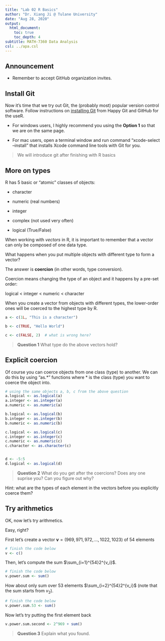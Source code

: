 ```yaml
---
title: "Lab 02 R Basics"
author: "Dr. Xiang Ji @ Tulane University"
date: "Aug 28, 2020"
output:
  html_document:
    toc: true
    toc_depth: 4  
subtitle: MATH-7360 Data Analysis
csl: ../apa.csl
---
```


## Announcement

- Remember to accept GitHub organization invites.

## Install Git

Now it's time that we try out Git, the (probably most) popular version control software.
Follow instructions on [installing Git](https://happygitwithr.com/install-git.html) from Happy Git and GitHub for the useR.
 
 - For windows users, I highly recommend you using the **Option 1** so that we are on the same page.
 
 - For mac users, open a terminal window and run command "xcode-select --install" that installs Xcode command line tools with Git for you.
 
> We will introduce git after finishing with R basics


## More on types

R has 5 basic or "atomic" classes of objects:

 - character

 - numeric (real numbers)
 
 - integer
 
 - complex (not used very often)
 
 - logical (True/False)
 
When working with _vectors_ in R, it is important to remember that a vector can only be composed of one data type.

What happens when you put multiple objects with different type to form a vector?

The answer is **coercion** (in other words, type conversion).

Coercion means changing the type of an object and it happens by a pre-set order:

logical < integer < numeric < character

When you create a vector from objects with different types, the lower-order ones will be coerced to the highest type by R.

```r
a <- c(1L, "This is a character")

b <- c(TRUE, "Hello World")

c <- c(FALSE, 2)  # what is wrong here?
```

> **Question 1** What type do the above vectors hold?


## Explicit coercion

Of course you can coerce objects from one class (type) to another.
We can do this by using "as.\*" functions where \* is the class (type) you want to coerce the object into.

```r
# using the same objects a, b, c from the above question
a.logical <- as.logical(a)
a.integer <- as.integer(a)
a.numeric <- as.numeric(a)

b.logical <- as.logical(b)
b.integer <- as.integer(b)
b.numeric <- as.numeric(b)

c.logical <- as.logical(c)
c.integer <- as.integer(c)
c.numeric <- as.numeric(c)
c.character <- as.character(c)


d <- -5:5
d.logical <- as.logical(d)
```

> **Question 2** What do you get after the coercions?  Does any one suprise you?  Can you figure out why?

Hint: what are the types of each element in the vectors before you explicitly coerce them?

## Try arithmetics

OK, now let's try arithmetics.

Easy, right?

First let's create a vector $\mathbf{v} = (969, 971, 972, \dots, 1022, 1023)$ of 54 elements

```r
# finish the code below
v <- c()
```

Then, let's compute the sum $\sum_{i=1}^{54}2^{v_i}$.

```r
# finish the code below
v.power.sum <- sum()
```

How about only sum over 53 elements $\sum_{i=2}^{54}2^{v_i}$  (note that the sum starts from $v_2$).

```r
# finish the code below
v.power.sum.53 <- sum()
```

Now let's try putting the first element back

```r
v.power.sum.second <- 2^969 + sum()
```

> **Question 3** Explain what you found.

